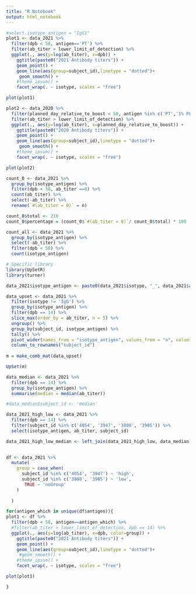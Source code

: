 ```yaml
---
title: "R Notebook"
output: html_notebook
---
```


```r

  
#select.isotype_antigen = "IgG1" 
plot1 <- data_2021 %>%
  filter(dpb < 50, antigen=='PT') %>%
  filter(ab_titer > lower_limit_of_detection) %>%
  ggplot(., aes(y=log(ab_titer), x=dpb)) +
    ggtitle(paste0("2021 Antibody titers")) +
    geom_point() + 
    geom_line(aes(group=subject_id),linetype = "dotted")+
     geom_smooth() +
    #theme_ipsum() +
    facet_wrap(. ~ isotype, scales = "free")

plot(plot1)

plot2 <- data_2020 %>%
  filter(planned_day_relative_to_boost < 50, antigen %in% c('PT','1% PFA PT'), isotype != 'IgE') %>%
  filter(ab_titer > lower_limit_of_detection) %>%
  ggplot(., aes(y=log(ab_titer), x=planned_day_relative_to_boost)) +
    ggtitle(paste0("2020 Antibody titers")) +
    geom_point() + 
    geom_line(aes(group=subject_id),linetype = "dotted")+
     geom_smooth() +
    #theme_ipsum() +
    facet_wrap(. ~ isotype, scales = "free")

plot(plot2)

```


```r
count_0 <- data_2021 %>%
  group_by(isotype_antigen) %>%
  filter(dpb < 50, ab_titer ==0) %>%
  count(ab_titer) %>%
  select(-ab_titer) %>%
  rename(`#(ab_titer = 0)` = n)

count_0$total <- 210
count_0$percentage = (count_0$`#(ab_titer = 0)`/ count_0$total) * 100

count_all <- data_2021 %>%
  group_by(isotype_antigen) %>%
  select(-ab_titer) %>%
  filter(dpb < 50) %>%
  count(isotype_antigen)

```





```r
# Specific library
library(UpSetR)
library(turner)

data_2021$isotype_antigen <- paste0(data_2021$isotype, "_", data_2021$antigen)

data_upset <- data_2021 %>%
  filter(isotype != 'IgG') %>%
  group_by(isotype_antigen) %>%
  filter(dpb == 14) %>%
  slice_max(order_by = ab_titer, n = 5) %>%
  ungroup() %>%
  group_by(subject_id, isotype_antigen) %>%
  tally() %>%
  pivot_wider(names_from = "isotype_antigen", values_from = "n", values_fill = 0) %>%
  column_to_rownames("subject_id")
 
m = make_comb_mat(data_upset)

UpSet(m)

```


```r
data_median <- data_2021 %>%
  filter(dpb == 14) %>%
  group_by(isotype_antigen) %>%
  summarise(median = median(ab_titer))

#data_median$subject_id <- 'median'

data_2021_high_low <- data_2021 %>%
  filter(dpb == 14) %>%
  filter(subject_id %in% c('4054', '3947', '3808', '3985')) %>%
  select(isotype_antigen, ab_titer, subject_id)

data_2021_high_low_median <- left_join(data_2021_high_low, data_median)
  
```

```r
df <- data_2021 %>%
  mutate(
    group = case_when(
      subject_id %in% c('4054', '3947') ~ 'high',
      subject_id %in% c('3808', '3985') ~ 'low',
       TRUE ~ 'noGroup'
    )
    
  )


```

```r

for(antigen_which in unique(df$antigen)){
plot1 <- df %>%
  filter(dpb < 50, antigen==antigen_which) %>%
  #filter(ab_titer > lower_limit_of_detection, dpb == 14) %>%
  ggplot(., aes(y=log(ab_titer), x=dpb, color=group)) +
    ggtitle(paste0("2021 Antibody titers")) +
    geom_point() + 
    geom_line(aes(group=subject_id),linetype = "dotted")+
     #geom_smooth() +
    #theme_ipsum() +
    facet_wrap(. ~ isotype, scales = "free")

plot(plot1)

}

```